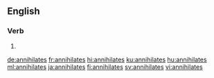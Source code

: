 ==English==

===Verb===
{{head|en|verb form}}

# {{en-third-person singular of|annihilate}}

[[de:annihilates]]
[[fr:annihilates]]
[[hi:annihilates]]
[[ku:annihilates]]
[[hu:annihilates]]
[[ml:annihilates]]
[[ja:annihilates]]
[[fi:annihilates]]
[[sv:annihilates]]
[[vi:annihilates]]